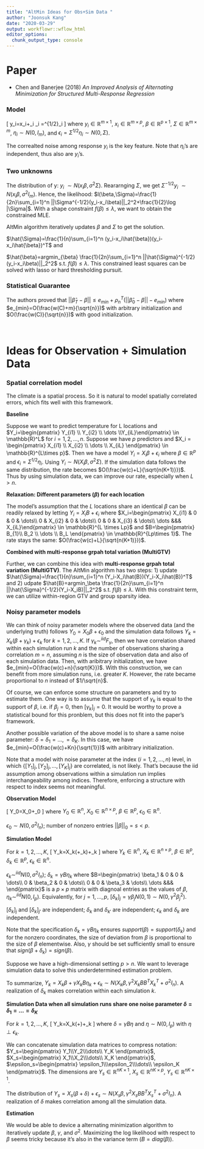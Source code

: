 ```yaml
---
title: "AltMin Ideas for Obs+Sim Data "
author: "Joonsuk Kang"
date: "2020-03-29"
output: workflowr::wflow_html
editor_options:
  chunk_output_type: console
---
```



# Paper

+ Chen and Banerjee (2018) *An Improved Analysis of Alternating Minimization for Structured Multi-Response Regression*


### Model

\[
y_i=x_i\beta+\epsilon_i \text{ and  } \epsilon_i =\Sigma^{1/2}\eta_i
\]
where $y_i\in\mathbb{R}^{m\times1}$, $x_i \in \mathbb{R}^{m\times p}$, $\beta\in \mathbb{R}^{p\times 1}$, $\Sigma\in \mathbb{R}^{m\times m}$, $\eta_i \sim N(0,I_m)$, and $\epsilon_i =\Sigma^{1/2}\eta_i \sim N(0,\Sigma)$.

The correalted noise among response $y_i$ is the key feature. Note that $\eta_i$'s are independent, thus also are $y_i$'s. 

### Two unknowns

The distribution of y: $y_i ~ \sim N(x_i\beta,\sigma^2\Sigma)$. Reararnging $\Sigma$, we get $\Sigma^{-1/2}y_i ~ \sim N(x_i\beta,\sigma^2I_m)$. Hence, the likelihood: $l(\beta,\Sigma)=\frac{1}{2n}\sum_{i=1}^n ||\Sigma^{-1/2}(y_i-x_i\beta)||_2^2+\frac{1}{2}\log |\Sigma|$. With a shape constraint $f(\beta)\leq \lambda$, we want to obtain the constrained MLE.

AltMin algorithm iteratively updates $\beta$ and $\Sigma$ to get the solution. 

$\hat{\Sigma}=\frac{1}{n}\sum_{i=1}^n (y_i-x_i\hat{\beta})(y_i-x_i\hat{\beta})^T$ and

$\hat{\beta}=argmin_{\beta} \frac{1}{2n}\sum_{i=1}^n ||\hat{\Sigma}^{-1/2}(y_i-x_i\beta)||_2^2$ s.t. $f(\beta)\leq \lambda$. This constrained least squares can be solved with lasso or hard thresholding pursuit.

### Statistical Guarantee

The authors proved that $||\hat{\beta}_T-\beta||\leq e_{min}+\rho_n^T(||\hat{\beta}_0-\beta||-e_{min})$ where $e_{min}=O(\frac{w(C)+m}{\sqrt{n}})$ with arbitrary initialization and $O(\frac{w(C)}{\sqrt{n}})$ with good initialization.



<br />   

# Ideas for Observation + Simulation Data

### Spatial correlation model

The climate is a spatial process. So it is natural to model spatially correlated errors, which fits well with this framework.

**Baseline**

Suppose we want to predict temperature for L locations and $Y_i=\begin{pmatrix} Y_{i1} \\ Y_{i2} \\ \dots \\Y_{iL}\end{pmatrix} \in \mathbb{R}^L$ for $i=1,2,\dots,n$. Suppose we have $p$ predictors and $X_i = \begin{pmatrix} X_{i1} \\ X_{i2} \\ \dots \\ X_{iL}  \end{pmatrix} \in \mathbb{R}^{L\times p}$. Then we have a model $Y_i=X_i\beta+\epsilon_i$ where $\beta\in\mathbb{R}^p$ and $\epsilon_i=\Sigma^{1/2}\eta_i$. Using $Y_i \sim N(X_i\beta,\sigma^2\Sigma)$. If the simulation data follows the same distribution, the rate becomes $O(\frac{w(c)+L}{\sqrt{n(K+1)}})$. Thus by using simulation data, we can improve our rate, especially when $L>n$. 


**Relaxation: Different parameters ($\beta$) for each location**

The model's assumption that the $L$ locations share an identical $\beta$ can be readily relaxed by letting $Y_i=X_iB+\epsilon_i$ where $X_i=\begin{pmatrix} X_{i1} & 0 & 0 & \dots\\ 0 & X_{i2} & 0 & \dots\\ 0 & 0 & X_{i3} & \dots\\ \dots &&& X_{iL}\end{pmatrix} \in \mathbb{R}^{L \times Lp}$ and $B=\begin{pmatrix} B_{1}\\ B_2 \\ \dots \\ B_L \end{pmatrix} \in \mathbb{R}^{Lp\times 1}$. The rate stays the same: $O(\frac{w(c)+L}{\sqrt{n(K+1)}})$.



**Combined with multi-response grpah total variation (MultiGTV)**

Further, we can combine this idea with **multi-response grpah total variation (MultiGTV)**. The AltMin algorithm has two steps: 1) update $\hat{\Sigma}=\frac{1}{n}\sum_{i=1}^n (Y_i-X_i\hat{B})(Y_i-X_i\hat{B})^T$ and 2) udpate $\hat{B}=argmin_\beta \frac{1}{2n}\sum_{i=1}^n ||\hat{\Sigma}^{-1/2}(Y_i-X_iB)||_2^2$ s.t. $f(\beta)\leq \lambda$. With this constraint term, we can utilize within-region GTV and group sparsity idea. 




### Noisy parameter models 

We can think of noisy parameter models where the observed data (and the underlying truth) follows $Y_0=X_0\beta+\epsilon_0$ and the simulation data follows $Y_k=X_k(\beta+\gamma_k)+\epsilon_k$ for $k=1,2,\dots,K$. If $\gamma_k \sim^{iid} F_\gamma$, then we have correlation shared within each simulation run $k$ and the number of observations sharing a correlation $m=n$, assuming $n$ is the size of observation data and also of each simulation data. Then, with aribitrary initialization, we have $e_{min}=O(\frac{w(c)+n}{\sqrt{K}})$. With this construction, we can benefit from more simulation runs, i.e. greater $K$. However, the rate became proportional to $n$ instead of $1/\sqrt{n}$. 

Of course, we can enforce some structure on parameters and try to estimate them. One way is to assume that the support of $\gamma_k$ is equal to the support of $\beta$, i.e. if $\beta_j=0$, then $[\gamma_k]_j=0$. It would be worthy to prove a statistical bound for this pronblem, but this does not fit into the paper's framework.

Another possible variation of the above model is to share a same noise parameter: $\delta=\delta_1=\dots,=\delta_K$. In this case, we have $e_{min}=O(\frac{w(c)+Kn}{\sqrt{1}})$ with aribitrary initialization. 

Note that a model with noise parameter at the index ($i=1,2,\dots,n$) level, in which $\{[Y_1]_j, [Y_2]_j,\dots,[Y_K]_j\}$ are correlated, is not likely. That's because the iid assumption among observations within a simulation run implies interchangeability among indices. Therefore, enforcing a structure with respect to index seems not meaningful.




**Observation Model**

\[
  Y_0=X_0\beta+\epsilon_0
\]
where $Y_0\in \mathbb{R}^{n}$, $X_0 \in \mathbb{R}^{n\times p}$, $\beta \in \mathbb{R}^p$, $\epsilon_0\in \mathbb{R}^n$.

$\epsilon_0 \sim N(0,\sigma^2I_n)$; number of nonzero entries $||\beta||_0=s<p$.




**Simulation Model**

For $k=1,2,\dots,K$,
\[
Y_k=X_k(\beta+\delta_k)+\epsilon_k
\]
where $Y_k\in \mathbb{R}^{n}$, $X_k \in \mathbb{R}^{n\times p}$, $\beta \in \mathbb{R}^p$, $\delta_k\in\mathbb{R}^p$, $\epsilon_k\in \mathbb{R}^n$.

$\epsilon_k \sim^{iid} N(0,\sigma^2I_n)$; $\delta_k=\gamma B \eta_k$ where $B=\begin{pmatrix} \beta_1 & 0 & 0 & \dots\\ 0 & \beta_2 & 0 & \dots\\ 0 & 0 & \beta_3 & \dots\\ \dots &&& \end{pmatrix}$ is a $p \times p$ matrix with diagnoal entries as the values of $\beta$, $\eta_k \sim^{iid} N(0,I_p)$. Equivalently, for $j=1,\dots,p$, $[\delta_k]_j=\gamma\beta_j N(0,1) \sim N(0,\gamma^2\beta_j^2)$.

$[\delta_k]_j$ and $[\delta_k]_{j'}$ are independent; $\delta_k$ and $\delta_{k'}$ are independent; $\epsilon_k$ and $\delta_k$ are independent. 

Note that the specification $\delta_k=\gamma B\eta_k$ ensures $support(\beta)=support(\delta_k)$ and for the nonzero coordinates, the size of deviation from $\beta$ is proportional to the size of $\beta$ elementwise. Also, $\gamma$ should be set sufficiently small to ensure that $sign(\beta+\delta_k)=sign(\beta)$. 

Suppose we have a high-dimensional setting $p>n$. We want to leverage simulation data to solve this underdetermined estimation problem.

To summarize, $Y_k=X_k\beta+\gamma X_kB\eta_k+\epsilon_k\sim N(X_k\beta,\gamma^2X_kBB^TX_k^T+\sigma^2I_n)$. A realization of $\delta_k$ makes correlation within each simulation $k$.


**Simulation Data when all simulation runs share one noise parameter $\delta=\delta_1=\dots=\delta_K$**

For $k=1,2,\dots,K$,
\[
Y_k=X_k(\beta+\delta)+\epsilon_k
\]
where $\delta=\gamma B \eta$ and $\eta\sim N(0,I_p)$ with $\eta \perp \epsilon_k$.

We can concatenate simulation data matrices to compress notation: $Y_s=\begin{pmatrix} Y_1\\Y_2\\\dots\\ Y_K \end{pmatrix}$, $X_s=\begin{pmatrix} X_1\\X_2\\\dots\\ X_K \end{pmatrix}$, $\epsilon_s=\begin{pmatrix} \epsilon_1\\\epsilon_2\\\dots\\ \epsilon_K \end{pmatrix}$. The dimensions are $Y_s \in \mathbb{R}^{nK\times 1}$, $X_s \in \mathbb{R}^{nK\times p}$, $Y_s \in \mathbb{R}^{nK\times 1}$.

The distribution of $Y_s=X_s(\beta+\delta)+\epsilon_s\sim N(X_s\beta,\gamma^2X_sBB^TX_s^T+\sigma^2I_n)$. A realization of $\delta$ makes correlation among all the simulation data.


**Estimation**

We would be able to device a alternating minimization algorithm to iteratively update $\beta$, $\gamma$, and $\sigma^2$. Maximizing the log likelihood with respect to $\beta$ seems tricky because it's also in the variance term ($B=diag(\beta)$).





